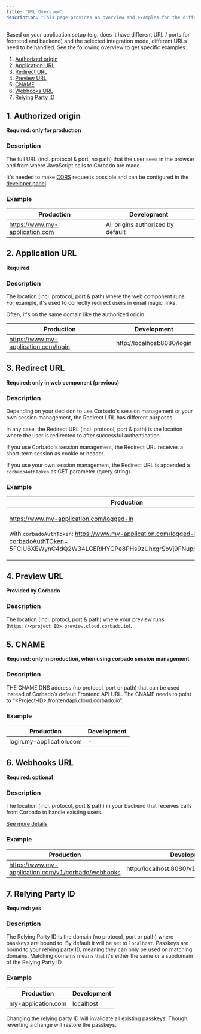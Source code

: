```yaml
---
title: "URL Overview"
description: "This page provides an overview and examples for the different URL types used with Corbado."
---
```


Based on your application setup (e.g. does it have different URL / ports for frontend and backend) and the selected integration mode, different URLs need to be handled. See the following overview to get specific examples:

1. [Authorized origin](#1-authorized-origin)
2. [Application URL](#2-application-url)
3. [Redirect URL](#3-redirect-url)
4. [Preview URL](#4-preview-url)
5. [CNAME](#5-cname)
6. [Webhooks URL](#6-webhooks-url)
7. [Relying Party ID](#7-relying-party-id)

## 1. Authorized origin

**Required: only for production**

### Description

The full URL (incl. protocol & port, no path) that the user sees in the browser and from where JavaScript calls to Corbado are made.

It's needed to make [CORS](/corbado-complete/helpful-guides/cross-origin-resource-sharing-cors) requests possible and can be
configured in the [developer panel](https://app.corbado.com/settings/general?tab=Authorized+origins).

### Example

| Production                     | Development                       |
|--------------------------------|-----------------------------------|
| https://www.my-application.com | All origins authorized by default |

## 2. Application URL

**Required**

### Description

The location (incl. protocol, port & path) where the web component runs.
For example, it's used to correctly redirect users in email magic links.

Often, it's on the same domain like the authorized origin.

| Production                           | Development                 |
|--------------------------------------|-----------------------------|
| https://www.my-application.com/login | http://localhost:8080/login |

## 3. Redirect URL

**Required: only in web component (previous)**

### Description

Depending on your decision to use Corbado's session management or your own session management, the Redirect URL has different purposes.

In any case, the Redirect URL (incl. protocol, port & path) is the location where the user is redirected to after successful authentication.

If you use Corbado's session management, the Redirect URL receives a short-term session as cookie or header.

If you use your own session management, the Redirect URL is appended a `corbadoAuthToken` as GET parameter (query string).

### Example

| Production                                                                                                                                                                                                               | Development                                                                                                                                                                                                 |
|--------------------------------------------------------------------------------------------------------------------------------------------------------------------------------------------------------------------------|-------------------------------------------------------------------------------------------------------------------------------------------------------------------------------------------------------------|
| <p>https://www.my-application.com/logged-in<br/><br/>with <code>corbadoAuthToken</code>: https://www.my-application.com/logged-in?corbadoAuthTOken= 5FClU6XEWynC4dQ2W34LGERlHYGPe8PHs9zUhxgrSbVj9FNupp5lE5z4lMoRpDlP</p> | <p>http://localhost:8080/logged-in<br/><br/>with <code>corbadoAuthToken</code>: http://localhost:8080/logged-in?corbadoAuthToken= 5FClU6XEWynC4dQ2W34LGERlHYGPe8PHs9zUhxgrSbVj9FNupp5lE5z4lMoRpDlP:8080</p> |

## 4. Preview URL

**Provided by Corbado**

### Description

The location (incl. protocl, port & path) where your preview runs (`https://<project ID>.preview.cloud.corbado.io`).

## 5. CNAME

**Required: only in production, when using corbado session management**

### Description

THE CNAME DNS address (no protocol, port or path) that can be used instead of Corbado’s default Frontend API URL.
The CNAME needs to point to “\<Project-ID>.frontendapi.cloud.corbado.io”.

### Example

| Production               | Development |
|--------------------------|-------------|
| login.my-application.com | -           |

## 6. Webhooks URL

**Required: optional**

### Description

The location (incl. protocol, port & path) in your backend that receives calls from Corbado to handle existing users.

[See more details](/products/corbado-connect/connect-via-webhooks/webhooks)

### Example

| Production                                         | Development                               |
|----------------------------------------------------|-------------------------------------------|
| https://www.my-application.com/v1/corbado/webhooks | http://localhost:8080/v1/corbado/webhooks |

## 7. Relying Party ID

**Required: yes**

### Description

The Relying Party ID is the domain (no protocol, port or path) where passkeys are bound to.
By default it will be set to `localhost`.
Passkeys are bound to your relying party ID, meaning they can only be used on matching domains.
Matching domains means that it's either the same or a subdomain of the Relying Party ID.&#x20;

### Example

| Production         | Development |
|--------------------|-------------|
| my-application.com | localhost   |

<Warning>
    Changing the relying party ID will invalidate all existing passkeys.
    Though, reverting a change will restore the passkeys.
</Warning>
